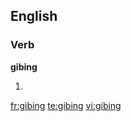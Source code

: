 
==English==

===Verb===
'''gibing'''

# {{present participle of|[[gibe]]}}

[[fr:gibing]]
[[te:gibing]]
[[vi:gibing]]